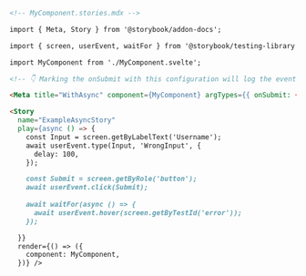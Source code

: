 ```md
<!-- MyComponent.stories.mdx -->

import { Meta, Story } from '@storybook/addon-docs';

import { screen, userEvent, waitFor } from '@storybook/testing-library';

import MyComponent from './MyComponent.svelte';

<!-- 👇 Marking the onSubmit with this configuration will log the event in the Actions panel-->

<Meta title="WithAsync" component={MyComponent} argTypes={{ onSubmit: { action: true }}/>

<Story
  name="ExampleAsyncStory"
  play={async () => {
    const Input = screen.getByLabelText('Username');
    await userEvent.type(Input, 'WrongInput', {
      delay: 100,
    });

    const Submit = screen.getByRole('button');
    await userEvent.click(Submit);
    
    await waitFor(async () => {
      await userEvent.hover(screen.getByTestId('error'));
    });

  }}
  render={() => ({
    component: MyComponent,
  })} />
```